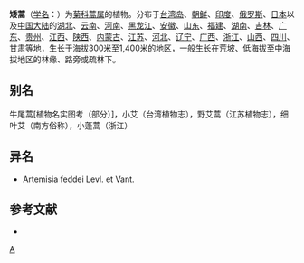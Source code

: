 {{Speciesbox
| taxon = Artemisia lancea
| binomial_authority = Van
}}

'''矮蒿'''（[[学名|学名]]：{{lang|la|''Artemisia lancea''}}）为[[菊科|菊科]][[蒿属|蒿属]]的植物。分布于[[台湾岛|台湾岛]]、[[朝鲜|朝鲜]]、[[印度|印度]]、[[俄罗斯|俄罗斯]]、[[日本|日本]]以及[[中国大陆|中国大陆]]的[[湖北|湖北]]、[[云南|云南]]、[[河南|河南]]、[[黑龙江|黑龙江]]、[[安徽|安徽]]、[[山东|山东]]、[[福建|福建]]、[[湖南|湖南]]、[[吉林|吉林]]、[[广东|广东]]、[[贵州|贵州]]、[[江西|江西]]、[[陕西|陕西]]、[[内蒙古|内蒙古]]、[[江苏|江苏]]、[[河北|河北]]、[[辽宁|辽宁]]、[[广西|广西]]、[[浙江|浙江]]、[[山西|山西]]、[[四川|四川]]、[[甘肃|甘肃]]等地，生长于海拔300米至1,400米的地区，一般生长在荒坡、低海拔至中海拔地区的林缘、路旁或疏林下。

== 别名 ==
牛尾蒿[植物名实图考（部分）]，小艾（台湾植物志），野艾蒿（江苏植物志），细叶艾（南方俗称），小蓬蒿（浙江）

== 异名 ==
* Artemisia feddei Levl. et Vant.

== 参考文献 ==
<div class="references-small">
* {{FRPS}}
</div>

{{taxonbar}}
[[Category:蒿属|A]]